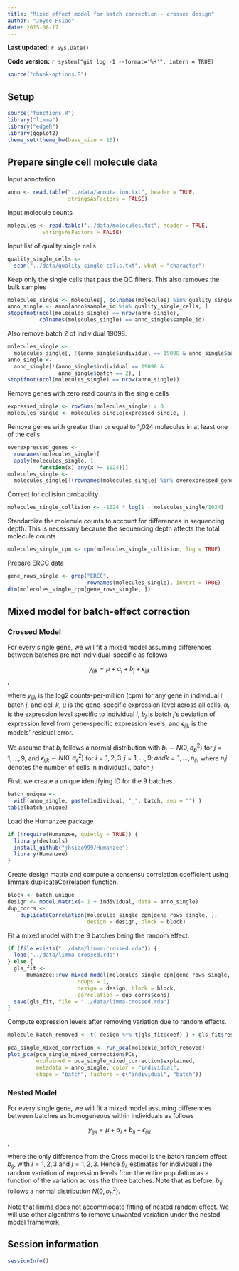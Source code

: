 ```yaml
---
title: "Mixed effect model for batch correction - crossed design"
author: "Joyce Hsiao"
date: 2015-08-17
---
```


**Last updated:** `r Sys.Date()`

**Code version:** `r system("git log -1 --format='%H'", intern = TRUE)`

```r
source("chunk-options.R")
```


## Setup
```r
source("functions.R")
library("limma")
library("edgeR")
library(ggplot2)
theme_set(theme_bw(base_size = 16))
```

## Prepare single cell molecule data


Input annotation

```r
anno <- read.table("../data/annotation.txt", header = TRUE,
                   stringsAsFactors = FALSE)
```


Input molecule counts

```r
molecules <- read.table("../data/molecules.txt", header = TRUE,
           stringsAsFactors = FALSE)
```


Input list of quality single cells

```r
quality_single_cells <-
  scan("../data/quality-single-cells.txt", what = "character")
```


Keep only the single cells that pass the QC filters. This also removes the bulk samples

```r
molecules_single <- molecules[, colnames(molecules) %in% quality_single_cells]
anno_single <- anno[anno$sample_id %in% quality_single_cells, ]
stopifnot(ncol(molecules_single) == nrow(anno_single),
          colnames(molecules_single) == anno_single$sample_id)
```


Also remove batch 2 of individual 19098.

```r
molecules_single <- 
  molecules_single[, !(anno_single$individual == 19098 & anno_single$batch == 2)]
anno_single <- 
  anno_single[!(anno_single$individual == 19098 & 
                anno_single$batch == 2), ]
stopifnot(ncol(molecules_single) == nrow(anno_single))
```


Remove genes with zero read counts in the single cells
```r
expressed_single <- rowSums(molecules_single) > 0
molecules_single <- molecules_single[expressed_single, ]
```


Remove genes with greater than or equal to 1,024 molecules 
in at least one of the cells

```r
overexpressed_genes <- 
  rownames(molecules_single)[ 
  apply(molecules_single, 1, 
          function(x) any(x >= 1024))]
molecules_single <-
  molecules_single[!(rownames(molecules_single) %in% overexpressed_genes), ]
```


Correct for collision probability

```r
molecules_single_collision <- -1024 * log(1 - molecules_single/1024)
```


Standardize the molecule counts to account for differences in sequencing
depth. This is necessary because the sequencing depth affects the total
molecule counts

```r
molecules_single_cpm <- cpm(molecules_single_collision, log = TRUE)
```


Prepare ERCC data
```r
gene_rows_single <- grep("ERCC", 
                         rownames(molecules_single), invert = TRUE)
dim(molecules_single_cpm[gene_rows_single, ])
```


## Mixed model for batch-effect correction

### Crossed Model

For every single gene, we will fit a mixed model assuming
differences between batches are not individual-specific as follows

$$ y_{ijk} = \mu + \alpha_i + b_j + \epsilon_{ijk} $$,

where $y_{ijk}$ is the log2 counts-per-million (cpm) for any gene 
in individual $i$, batch $j$, and cell $k$, $\mu$ is the gene-specific
expression level across all cells, $\alpha_i$ is the expression level
specific to individual $i$, $b_j$ is batch $j$'s deviation of expression
level from gene-specific expression levels, and $\epsilon_{ijk}$ is 
the models' residual error. 

We assume that $b_j$ follows a normal distribution with $b_j \sim N(0, \sigma^2_b)$ for $j = 1, \dots, 9$, and $\epsilon_{ijk} \sim N(0, \sigma^2_\epsilon)$ for $i = 1, 2, 3; j = 1, \dots, 9; and k = 1, \dots, n_{ij}$, where $n_ij$ denotes the number of cells in individual $i$, batch $j$. 


First, we create a unique identifying ID for the 9 batches.

```r
batch_unique <- 
  with(anno_single, paste(individual, "_", batch, sep = "") )
table(batch_unique)
```

Load the Humanzee package

```r
if (!require(Humanzee, quietly = TRUE)) {
  library(devtools)
  install_github("jhsiao999/Humanzee")
  library(Humanzee)
}
```

Create design matrix and compute a consensu correlation coefficient using
limma's duplicateCorrelation function.

```r
block <- batch_unique
design <- model.matrix(~ 1 + individual, data = anno_single)
dup_corrs <- 
    duplicateCorrelation(molecules_single_cpm[gene_rows_single, ],
                         design = design, block = block)
```

Fit a mixed model with the 9 batches being the random effect.

```r
if (file.exists("../data/limma-crossed.rda")) {
  load("../data/limma-crossed.rda")
} else {
  gls_fit <-
      Humanzee::ruv_mixed_model(molecules_single_cpm[gene_rows_single, ],
                      ndups = 1,
                      design = design, block = block,
                      correlation = dup_corrs$cons)
  save(gls_fit, file = "../data/limma-crossed.rda")
}
```

Compute expression levels after removing variation due to random effects.

```r
molecule_batch_removed <- t( design %*% t(gls_fit$coef) ) + gls_fit$resid

pca_single_mixed_correction <- run_pca(molecule_batch_removed)
plot_pca(pca_single_mixed_correction$PCs, 
         explained = pca_single_mixed_correction$explained,
         metadata = anno_single, color = "individual",
         shape = "batch", factors = c("individual", "batch"))
```


### Nested Model

For every single gene, we will fit a mixed model assuming
differences between batches as homogeneous within individuals as follows

$$ y_{ijk} = \mu + \alpha_i + b_{ij} + \epsilon_{ijk} $$,

where the only difference from the Cross model is the batch random effect $b_{ij}$, with $i = 1, 2, 3$ and $j = 1, 2, 3$. Hence $\hat{b}_{i.}$ estimates for individual $i$ the random variation of expression levels from the entire population as a function of the variation across the three batches. Note that as before, $b_{ij}$ follows a normal distribution $N(0, \sigma^2_{b})$. 

Note that limma does not accommodate fitting of nested random effect. We will use other algorithms to remove unwanted variation under the nested model framework.



## Session information

```r
sessionInfo()
```

